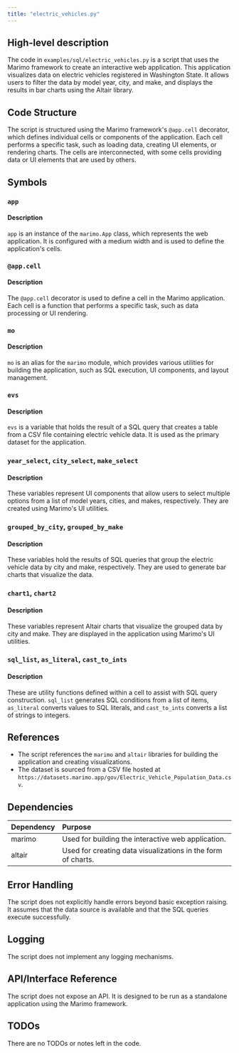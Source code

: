 ```yaml
---
title: "electric_vehicles.py"
---
```


## High-level description

The code in `examples/sql/electric_vehicles.py` is a script that uses the Marimo framework to create an interactive web application. This application visualizes data on electric vehicles registered in Washington State. It allows users to filter the data by model year, city, and make, and displays the results in bar charts using the Altair library.

## Code Structure

The script is structured using the Marimo framework's `@app.cell` decorator, which defines individual cells or components of the application. Each cell performs a specific task, such as loading data, creating UI elements, or rendering charts. The cells are interconnected, with some cells providing data or UI elements that are used by others.

## Symbols

### `app`
#### Description
`app` is an instance of the `marimo.App` class, which represents the web application. It is configured with a medium width and is used to define the application's cells.

### `@app.cell`
#### Description
The `@app.cell` decorator is used to define a cell in the Marimo application. Each cell is a function that performs a specific task, such as data processing or UI rendering.

### `mo`
#### Description
`mo` is an alias for the `marimo` module, which provides various utilities for building the application, such as SQL execution, UI components, and layout management.

### `evs`
#### Description
`evs` is a variable that holds the result of a SQL query that creates a table from a CSV file containing electric vehicle data. It is used as the primary dataset for the application.

### `year_select`, `city_select`, `make_select`
#### Description
These variables represent UI components that allow users to select multiple options from a list of model years, cities, and makes, respectively. They are created using Marimo's UI utilities.

### `grouped_by_city`, `grouped_by_make`
#### Description
These variables hold the results of SQL queries that group the electric vehicle data by city and make, respectively. They are used to generate bar charts that visualize the data.

### `chart1`, `chart2`
#### Description
These variables represent Altair charts that visualize the grouped data by city and make. They are displayed in the application using Marimo's UI utilities.

### `sql_list`, `as_literal`, `cast_to_ints`
#### Description
These are utility functions defined within a cell to assist with SQL query construction. `sql_list` generates SQL conditions from a list of items, `as_literal` converts values to SQL literals, and `cast_to_ints` converts a list of strings to integers.

## References

- The script references the `marimo` and `altair` libraries for building the application and creating visualizations.
- The dataset is sourced from a CSV file hosted at `https://datasets.marimo.app/gov/Electric_Vehicle_Population_Data.csv`.

## Dependencies

| Dependency | Purpose |
|:-----------|:--------|
| marimo | Used for building the interactive web application. |
| altair | Used for creating data visualizations in the form of charts. |

## Error Handling

The script does not explicitly handle errors beyond basic exception raising. It assumes that the data source is available and that the SQL queries execute successfully.

## Logging

The script does not implement any logging mechanisms.

## API/Interface Reference

The script does not expose an API. It is designed to be run as a standalone application using the Marimo framework.

## TODOs

There are no TODOs or notes left in the code.